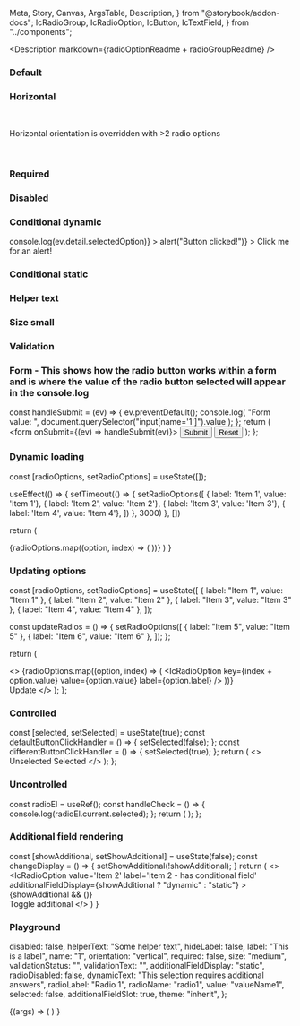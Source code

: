   Meta,
  Story,
  Canvas,
  ArgsTable,
  Description,
} from "@storybook/addon-docs";
  IcRadioGroup,
  IcRadioOption,
  IcButton,
  IcTextField,
} from "../components";

<Meta title="Radio button" component={IcRadioGroup} />

<Description markdown={radioOptionReadme + radioGroupReadme} />

### Default

<Canvas>
  <Story name="Default">
    <IcRadioGroup label="This is a label" name="1">
      <IcRadioOption value="valueName1" label="Unselected / Default" />
      <IcRadioOption value="valueName2" label="Selected / Default" selected />
      <IcRadioOption
        value="valueName3"
        label="Unselected / Disabled"
        disabled
      />
    </IcRadioGroup>
  </Story>
</Canvas>

### Horizontal

<Canvas>
  <Story name="Horizontal">
    <IcRadioGroup orientation="horizontal" label="This should be horizontal" name="1">
      <IcRadioOption value="valueName1" label="Selected / Default" selected />
      <IcRadioOption value="valueName2" label="Unselected / Default" />
    </IcRadioGroup>
    <br/>
    <p>Horizontal orientation is overridden with >2 radio options</p>
    <br/>
    <IcRadioGroup orientation="horizontal" label="This should be vertical" name="2">
      <IcRadioOption value="valueNameA" label="First" selected />
      <IcRadioOption value="valueNameB" label="Second" />
      <IcRadioOption value="valueNameC" label="Third" />
    </IcRadioGroup>
  </Story>
</Canvas>

### Required

<Canvas>
  <Story name="Required">
    <IcRadioGroup label="This is a label" required name="1">
      <IcRadioOption value="valueName1" label="Unselected / Default" />
      <IcRadioOption value="valueName2" label="Selected / Default" selected />
      <IcRadioOption
        value="valueName3"
        label="Unselected / Disabled"
        disabled
      />
    </IcRadioGroup>
  </Story>
</Canvas>

### Disabled

<Canvas>
  <Story name="Disabled">
    <IcRadioGroup label="This is a label" name="1">
      <IcRadioOption
        value="valueName1"
        label="Unselected / Disabled 1"
        disabled
      />
      <IcRadioOption
        value="valueName2"
        label="Unselected / Disabled 2"
        disabled
      />
      <IcRadioOption
        value="valueName3"
        label="Unselected / Disabled 3"
        disabled
      />
      <IcRadioOption
        value="valueName4"
        label="Selected / Disabled"
        disabled
        selected
      />
    </IcRadioGroup>
  </Story>
</Canvas>

### Conditional dynamic

<Canvas>
  <Story name="Conditional dynamic" parameters={{ loki: { skip: true } }}>
    <IcRadioGroup
      label="Conditional dynamic"
      name="1"
      onIcChange={(ev) => console.log(ev.detail.selectedOption)}
    >
      <IcRadioOption
        additionalFieldDisplay="dynamic"
        value="valueName1"
        label="option1"
      >
        <IcTextField
          slot="additional-field"
          placeholder="Placeholder"
          label="What's your favourite type of coffee? "
        />
      </IcRadioOption>
      <IcRadioOption
        additionalFieldDisplay="dynamic"
        value="valueName2"
        label="option2 - error example"
      >
        <IcTextField
          validationStatus="error"
          validationText="Now it has really gone to (coffee) pot"
          slot="additional-field"
          placeholder="Placeholder"
          label="What's your favourite type of coffee? "
        />
      </IcRadioOption>
      <IcRadioOption
        additionalFieldDisplay="dynamic"
        value="valueName3"
        label="option3 - clickable component"
      >
        <IcButton
          slot="additional-field"
          onClick={()=>alert("Button clicked!")}
        >
          Click me for an alert!
        </IcButton>
      </IcRadioOption>
    </IcRadioGroup>
  </Story>
</Canvas>

### Conditional static

<Canvas>
  <Story name="Conditional static" parameters={{ loki: { skip: true } }}>
    <IcRadioGroup label="Conditional dynamic" name="1">
      <IcRadioOption value="valueName1" label="option1">
        <IcTextField
          slot="additional-field"
          label="What's your favourite type of coffee?"
        />
      </IcRadioOption>
      <IcRadioOption value="valueName2" label="option2" />
    </IcRadioGroup>
  </Story>
</Canvas>

### Helper text

<Canvas>
  <Story name="Helper text">
    <IcRadioGroup label="This is a label" name="1" helperText="Helper text">
      <IcRadioOption value="valueName1" label="Unselected / Default" />
      <IcRadioOption value="valueName2" label="Selected / Default" selected />
      <IcRadioOption
        value="valueName3"
        label="Unselected / Disabled"
        disabled
      />
    </IcRadioGroup>
  </Story>
</Canvas>

### Size small

<Canvas>
  <Story name="Size small">
    <IcRadioGroup label="This is a label" name="1" size="small">
      <IcRadioOption value="valueName1" label="Unselected / Default" />
      <IcRadioOption value="valueName2" label="Selected / Default" selected />
      <IcRadioOption
        value="valueName3"
        label="Unselected / Disabled"
        disabled
      />
    </IcRadioGroup>
  </Story>
</Canvas>

### Validation

<Canvas>
  <Story name="Validation">
    <IcRadioGroup
      label="This is a label"
      name="1"
      validationStatus="error"
      validationText="Error message"
    >
      <IcRadioOption value="valueName1" label="Unselected / Default" />
      <IcRadioOption value="valueName2" label="Selected / Default" selected />
      <IcRadioOption
        value="valueName3"
        label="Unselected / Disabled"
        disabled
      />
    </IcRadioGroup>
  </Story>
</Canvas>

### Form - This shows how the radio button works within a form and is where the value of the radio button selected will appear in the console.log

  const handleSubmit = (ev) => {
    ev.preventDefault();
    console.log(
      "Form value: ",
      document.querySelector("input[name='1']").value
    );
  };
  return (
    <form onSubmit={(ev) => handleSubmit(ev)}>
      <IcRadioGroup label="This is a label" name="1">
        <IcRadioOption value="valueName1" label="Unselected / Default" />
        <IcRadioOption value="valueName2" label="Selected / Default" />
        <IcRadioOption
          value="valueName3"
          label="Unselected / Disabled"
          disabled
        />
      </IcRadioGroup>
      <input type="submit" value="Submit" />
      <input type="reset" value="Reset" />
    </form>
  );
};

<Canvas>
  <Story name="Form" parameters={{ loki: { skip: true } }}>
    <Form />
  </Story>
</Canvas>

### Dynamic loading

  const [radioOptions, setRadioOptions] = useState([]);
   
  useEffect(() => {
    setTimeout(() => {
      setRadioOptions([
        { label: 'Item 1', value: 'Item 1'},
        { label: 'Item 2', value: 'Item 2'},
        { label: 'Item 3', value: 'Item 3'},
        { label: 'Item 4', value: 'Item 4'},
      ])
    }, 3000)
  }, [])

return (

<IcRadioGroup label="What is your favourite coffee?" name="radio-group-1">
  {radioOptions.map((option, index) => (
    <IcRadioOption
      key={index + option.value}
      value={option.value}
      label={option.label}
    />
  ))}
</IcRadioGroup>
) }

<Canvas>
  <Story name="Dynamic loading">
    <RadioOptionsDynamic />
  </Story>
</Canvas>

### Updating options

  const [radioOptions, setRadioOptions] = useState([
    { label: "Item 1", value: "Item 1" },
    { label: "Item 2", value: "Item 2" },
    { label: "Item 3", value: "Item 3" },
    { label: "Item 4", value: "Item 4" },
  ]);

const updateRadios = () => {
setRadioOptions([
{ label: "Item 5", value: "Item 5" },
{ label: "Item 6", value: "Item 6" },
]);
};

return (

<>
  <IcRadioGroup label="What is your favourite coffee?" name="radio-group-1">
    {radioOptions.map((option, index) => (
      <IcRadioOption
        key={index + option.value}
        value={option.value}
        label={option.label}
      />
    ))}
  </IcRadioGroup>
  <br />
  <IcButton onClick={updateRadios}>Update</IcButton>
</>
); };

<Canvas>
  <Story name="Updating options">
    <RadioOptionsUpdate />
  </Story>
</Canvas>

### Controlled

  const [selected, setSelected] = useState(true);
  const defaultButtonClickHandler = () => {
    setSelected(false);
  };
  const differentButtonClickHandler = () => {
    setSelected(true);
  };
  return (
    <>
      <IcRadioOption selected={selected} label="Label" value="valueName1" />
      <IcButton variant="primary" onClick={defaultButtonClickHandler}>
        Unselected
      </IcButton>
      <IcButton variant="primary" onClick={differentButtonClickHandler}>
        Selected
      </IcButton>
    </>
  );
};

<Canvas>
  <Story name="Controlled">
    <Controlled />
  </Story>
</Canvas>

### Uncontrolled

  const radioEl = useRef();
  const handleCheck = () => {
    console.log(radioEl.current.selected);
  };
  return (
    <IcRadioGroup label="This is a label" name="1">
      <IcRadioOption
        ref={radioEl}
        value="valueName1"
        label="Unselected / Default"
        onIcSelectedChange={handleCheck}
      />
      <IcRadioOption value="valueName2" label="Selected / Default" selected />
    </IcRadioGroup>
  );
};

<Canvas>
  <Story name="Uncontrolled">
    <Uncontrolled />
  </Story>
</Canvas>

### Additional field rendering

  const [showAdditional, setShowAdditional] = useState(false);
  const changeDisplay = () => {
    setShowAdditional(!showAdditional);
  }
  return (
    <>
    <IcRadioGroup label='What is your favourite coffee?' name='radio-group-1'>
      <IcRadioOption value='Item 1' label='Item 1' />
      <IcRadioOption value='Item 2' label='Item 2 - has conditional field'
        additionalFieldDisplay={showAdditional ? "dynamic" : "static"}
      >
        {showAdditional && (<IcTextField
          slot='additional-field'
          placeholder='Placeholder'
          label='What is your favourite coffee?'
        />)}
      </IcRadioOption>
      <IcRadioOption value='Item 3' label='Item 3' />
      <IcRadioOption value='Item 4' label='Item 4' />
    </IcRadioGroup>
    <br />
    <IcButton onClick={changeDisplay}>Toggle additional</IcButton>
    </>
  )
}

<Canvas>
  <Story name="Additional field rendering">
    <RadioOptionsAdditional />
  </Story>
</Canvas>

### Playground

  disabled: false,
  helperText: "Some helper text",
  hideLabel: false,
  label: "This is a label",
  name: "1",
  orientation: "vertical",
  required: false,
  size: "medium",
  validationStatus: "",
  validationText: "",
  additionalFieldDisplay: "static",
  radioDisabled: false,
  dynamicText: "This selection requires additional answers",
  radioLabel: "Radio 1",
  radioName: "radio1",
  value: "valueName1",
  selected: false,
  additionalFieldSlot: true,
  theme: "inherit",
};

<Canvas>
  <Story
    args={defaultArgs}
    parameters={{ loki: { skip: true } }}
    argTypes={{
      orientation: {
        options: [
          "vertical", "horizontal"
        ],
        control: {
          type: "inline-radio",
        },
      },
      size: {
        options: [
          "default", "small"
        ],
        control: {
          type: "inline-radio",
        },
      },
      validationStatus: {
        options: [
          "error", "warning", "success", ""
        ],
        control: {
          type: "radio",
        },
      },
      additionalFieldDisplay: {
        options: [
          "static", "dynamic"
        ],
        control: {
          type: "inline-radio",
        },
      },
      additionalFieldSlot: {
        mapping: {
          true: "additional-field",
          false: "",
        },
      },
      theme: {
        options: ["inherit", "light", "dark"],
        control: {
          type: "inline-radio",
        },
      }
    }}
    name="Playground"
  >
    {(args) =>
      (
        <IcRadioGroup
          label={args.label}
          name={args.name}
          orientation={args.orientation}
          required={args.required}
          size={args.size}
          validationStatus={args.validationStatus}
          validationText={args.validationText}
          helperText={args.helperText}
          disabled={args.disabled}
          hideLabel={args.hideLabel}
          theme={args.theme}
        >
          <IcRadioOption
            additionalFieldDisplay={args.additionalFieldDisplay}
            value={args.value}
            label={args.radioLabel}
            name={args.radioName}
            selected={args.selected}
            disabled={args.radioDisabled}
            dynamicText={args.dynamicText}
          >
            <IcTextField
              slot={args.additionalFieldSlot}
              placeholder="Placeholder"
              label="What's your favourite type of coffee?"
            />
          </IcRadioOption>
          <IcRadioOption
            value="valueName2"
            label="Radio 2"
          />
        </IcRadioGroup>
      )
    }
  </Story>
</Canvas>